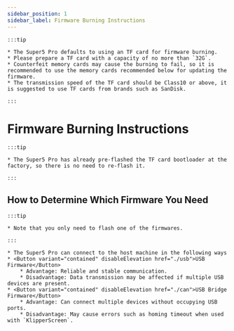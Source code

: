 ```yaml
---
sidebar_position: 1
sidebar_label: Firmware Burning Instructions
---
```


    :::tip

    * The Super5 Pro defaults to using an TF card for firmware burning.
    * Please prepare a TF card with a capacity of no more than `32G`.
    * Counterfeit memory cards may cause the burning to fail, so it is recommended to use the memory cards recommended below for updating the firmware.
    * The transmission speed of the TF card should be Class10 or above, it is suggested to use TF cards from brands such as SanDisk.

    :::

# Firmware Burning Instructions

    :::tip

    * The Super5 Pro has already pre-flashed the TF card bootloader at the factory, so there is no need to re-flash it.

    :::


## How to Determine Which Firmware You Need

    :::tip

    * Note that you only need to flash one of the firmwares.

    :::
    
    * The Super5 Pro can connect to the host machine in the following ways
    * <Button variant="contained" disableElevation href="./usb">USB Firmware</Button>
        * Advantage: Reliable and stable communication.
        * Disadvantage: Data transmission may be affected if multiple USB devices are present.
    * <Button variant="contained" disableElevation href="./can">USB Bridge Firmware</Button>
        * Advantage: Can connect multiple devices without occupying USB ports.
        * Disadvantage: May cause errors such as homing timeout when used with `KlipperScreen`.